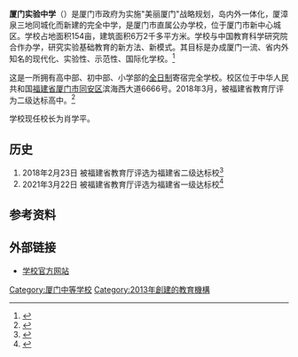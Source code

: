 {{expand|time=2017-01-20T05:44:33+00:00}}
{{Infobox School
|address=厦门滨海西大道6666号
|area=约7万平方米
|district=[[初中|初中部]]、[[高中|高中部]]
|established=2013年9月1日<ref>{{cite web|url=http://www.xmhouse.com/HouseNews/xmdzrb/xglj/201305/t20130515_464236.htm|title=厦门实验中学将建成省内外知名示范校 今秋招生|accessdate=2013-05-15|author1=厦门房地产联合网|archive-date=2018-02-18|archive-url=https://web.archive.org/web/20180218150535/http://www.xmhouse.com/HouseNews/xmdzrb/xglj/201305/t20130515_464236.htm|dead-url=no}}</ref>
|motto=惟精惟新
|principal=肖学平
|students=
|type=公立全日制初、高级中学
|name=

厦门实验中学               中国教育科学研究院厦门实验学校<ref>{{cite web|url=http://www.jyb.cn/basc/xw/201404/t20140425_579538.html|title=“中国教育科学研究院厦门实验学校”正式揭牌|accessdate=2014-04-25|author1=中国教育新闻网|archive-url=https://web.archive.org/web/20180218150609/http://www.jyb.cn/basc/xw/201404/t20140425_579538.html|archive-date=2018-02-18|dead-url=yes}}</ref>
|other_name=Xiamen Experimental High School
|staff=
|image=File:'Xiamen_Experimental_High_School_badge.jpg
|website=http://www.xmsyzx.cn/ 
}}
'''厦门实验中学'''（{{lang-en|'''Xiamen Experimental High School'''}}）是厦门市政府为实施"美丽厦门"战略规划，岛内外一体化，厦漳泉三地同城化而新建的完全中学，是厦门市直属公办学校，位于厦门市新中心城区。学校占地面积154亩，建筑面积6万2千多平方米。学校与中国教育科学研究院合作办学，研究实验基础教育的新方法、新模式。其目标是办成厦门一流、省内外知名的现代化、实验性、示范性、国际化学校。<ref>{{cite web|url=http://www.xmsyzx.cn/index.php?c=category&id=106|title=校园概况·走进实验|accessdate=2017-01-20|author1=厦门实验中学|archive-url=https://web.archive.org/web/20170131195034/http://www.xmsyzx.cn/index.php?c=category&id=106|archive-date=2017-01-31|dead-url=yes}}</ref>

这是一所拥有高中部、初中部、小学部的[[全日制学校|全日制]]寄宿完全学校。校区位于中华人民共和国[[福建省|福建省]][[厦门市|厦门市]][[同安区|同安区]]滨海西大道6666号。2018年3月，被福建省教育厅评为二级达标高中。<ref>{{Cite web|url=http://www.fjedu.gov.cn/html/jyyw/jyt/2018/03/13/2ed928d6-6183-406b-a4d0-5fdd50e16d60.html|title=我省新增7所省二级达标高中|accessdate=2018年6月23日|author=福建省教育厅|date=2018年3月13日|publisher=|archive-url=https://web.archive.org/web/20180623062044/http://www.fjedu.gov.cn/html/jyyw/jyt/2018/03/13/2ed928d6-6183-406b-a4d0-5fdd50e16d60.html|archive-date=2018年6月23日|dead-url=yes}}</ref>


学校现任校长为肖学平。

== 历史 ==

# 2018年2月23日 被福建省教育厅评选为福建省二级达标校<ref>{{Cite web|title=厦门将新增一所二级达标高中！厦门普高各是什么级别？怎么报考？|url=http://www.sohu.com/a/223703944_813369|access-date=2021-06-08|work=www.sohu.com|language=en}}</ref>
# 2021年3月22日 被福建省教育厅评选为福建省一级达标校<ref>{{Cite web|title=福建省一级达标高中整改复评及晋级评估结果公布|url=https://jyt.fujian.gov.cn/jyyw/jyt/202103/t20210322_5553758.htm|author=中共福建省委教育工委、福建省教育厅新闻中心|date=2021-03-22 15:08}}</ref>

==参考资料==
{{reflist}}

==外部链接==
*[https://web.archive.org/web/20161006093302/http://xmsyzx.cn/ 学校官方网站]
{{福建省一级达标高级中学}}
[[Category:厦门中等学校|Category:厦门中等学校]]
[[Category:2013年創建的教育機構|Category:2013年創建的教育機構]]